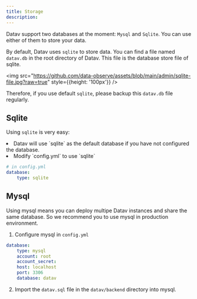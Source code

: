 ```yaml
---
title: Storage
description:
---
```



Datav support two databases at the moment: `Mysql` and `Sqlite`. You can use either of them to store your data.

By default, Datav uses `sqlite` to store data. You can find a file named `datav.db` in the root directory of Datav. This file is the database store file of sqlite.

<img src="https://github.com/data-observe/assets/blob/main/admin/sqlite-file.jpg?raw=true" style={{height: '100px'}} />

Therefore, if you use default `sqlite`, please backup this `datav.db` file regularly.

## Sqlite 

Using `sqlite` is very easy:

<TextList>
    <li>Datav will use `sqlite` as the default database if you have not configured the database.</li>
    <li> Modify `config.yml` to use `sqlite`</li>
</TextList>

```yml
# in config.yml
database:
    type: sqlite
```

## Mysql 

Using mysql means you can deploy multipe Datav instances and share the same database. So we recommend you to use mysql in production environment.

1. Configure mysql in `config.yml`

```yml
database:
    type: mysql
    account: root
    account_secret: 
    host: localhost
    port: 3306
    database: datav
```

2. Import the `datav.sql` file in the <Code>datav/backend</Code> directory into mysql.




